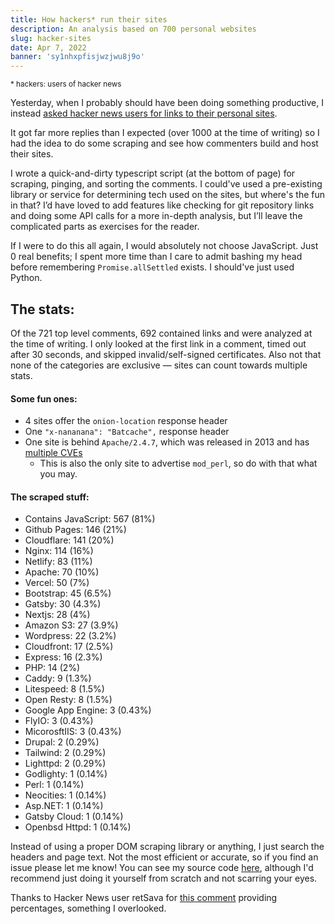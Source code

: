 ```yaml
---
title: How hackers* run their sites
description: An analysis based on 700 personal websites
slug: hacker-sites
date: Apr 7, 2022
banner: 'sy1nhxpfisjwzjwu8j9o'
---
```


<small>\* hackers: users of hacker news</small>

Yesterday, when I probably should have been doing something productive, I instead [asked hacker news users for links to their personal sites](https://news.ycombinator.com/item?id=30934529).

It got far more replies than I expected (over 1000 at the time of writing) so I had the idea to do some scraping and see how commenters build and host their sites.

I wrote a quick-and-dirty typescript script (at the bottom of page) for scraping, pinging, and sorting the comments. I could've used a pre-existing library or service for determining tech used on the sites, but where's the fun in that? I’d have loved to add features like checking for git repository links and doing some API calls for a more in-depth analysis, but I’ll leave the complicated parts as exercises for the reader.

If I were to do this all again, I would absolutely not choose JavaScript. Just 0 real benefits; I spent more time than I care to admit bashing my head before remembering `Promise.allSettled` exists. I should've just used Python.

## The stats:

Of the 721 top level comments, 692 contained links and were analyzed at the time of writing. I only looked at the first link in a comment, timed out after 30 seconds, and skipped invalid/self-signed certificates. Also not that none of the categories are exclusive &mdash; sites can count towards multiple stats.

#### Some fun ones:

- 4 sites offer the `onion-location` response header
- One `"x-nananana": "Batcache",` response header
- One site is behind `Apache/2.4.7`, which was released in 2013 and has [multiple CVEs](https://www.cvedetails.com/vulnerability-list/vendor_id-45/product_id-66/version_id-524064/Apache-Http-Server-2.4.7.html)
  - This is also the only site to advertise `mod_perl`, so do with that what you may.

#### The scraped stuff:

- Contains JavaScript: 567 (81%)
- Github Pages: 146 (21%)
- Cloudflare: 141 (20%)
- Nginx: 114 (16%)
- Netlify: 83 (11%)
- Apache: 70 (10%)
- Vercel: 50 (7%)
- Bootstrap: 45 (6.5%)
- Gatsby: 30 (4.3%)
- Nextjs: 28 (4%)
- Amazon S3: 27 (3.9%)
- Wordpress: 22 (3.2%)
- Cloudfront: 17 (2.5%)
- Express: 16 (2.3%)
- PHP: 14 (2%)
- Caddy: 9 (1.3%)
- Litespeed: 8 (1.5%)
- Open Resty: 8 (1.5%)
- Google App Engine: 3 (0.43%)
- FlyIO: 3 (0.43%)
- MicorosftIIS: 3 (0.43%)
- Drupal: 2 (0.29%)
- Tailwind: 2 (0.29%)
- Lighttpd: 2 (0.29%)
- Godlighty: 1 (0.14%)
- Perl: 1 (0.14%)
- Neocities: 1 (0.14%)
- Asp.NET: 1 (0.14%)
- Gatsby Cloud: 1 (0.14%)
- Openbsd Httpd: 1 (0.14%)

Instead of using a proper DOM scraping library or anything, I just search the headers and page text. Not the most efficient or accurate, so if you find an issue please let me know! You can see my source code [here](https://paste.maxleiter.com/post/17dd30b8-4fd2-4270-a8a4-c6aab73a0211), although I'd recommend just doing it yourself from scratch and not scarring your eyes.

Thanks to Hacker News user retSava for [this comment](https://news.ycombinator.com/item?id=30954558) providing percentages, something I overlooked.
